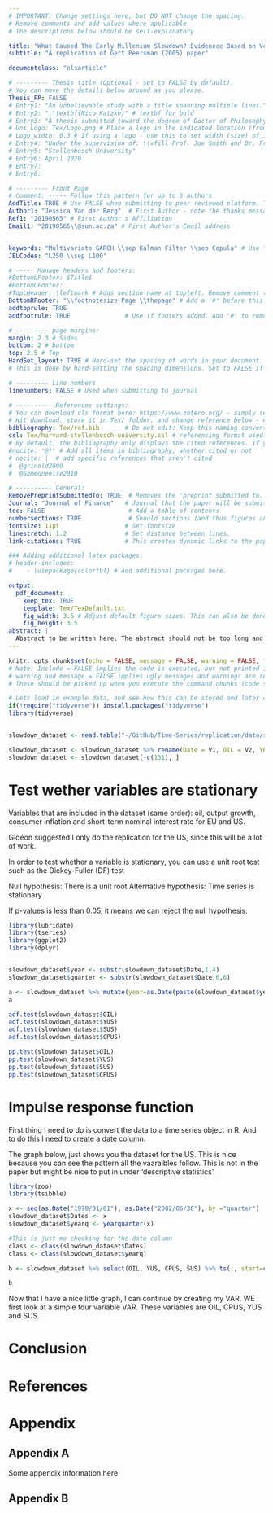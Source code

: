 ```yaml
---
# IMPORTANT: Change settings here, but DO NOT change the spacing.
# Remove comments and add values where applicable.
# The descriptions below should be self-explanatory

title: "What Caused The Early Millenium Slowdown? Evidenece Based on Vector Autoregressions"
subtitle: "A replication of Gert Peersman (2005) paper"

documentclass: "elsarticle"

# --------- Thesis title (Optional - set to FALSE by default).
# You can move the details below around as you please.
Thesis_FP: FALSE
# Entry1: "An unbelievable study with a title spanning multiple lines."
# Entry2: "\\textbf{Nico Katzke}" # textbf for bold
# Entry3: "A thesis submitted toward the degree of Doctor of Philosophy"
# Uni_Logo: Tex/Logo.png # Place a logo in the indicated location (from your root, e.g. defaults to ~/Tex/Logo.png) and uncomment this line. Leave uncommented for no image
# Logo_width: 0.3 # If using a logo - use this to set width (size) of image
# Entry4: "Under the supervision of: \\vfill Prof. Joe Smith and Dr. Frank Smith"
# Entry5: "Stellenbosch University"
# Entry6: April 2020
# Entry7:
# Entry8:

# --------- Front Page
# Comment: ----- Follow this pattern for up to 5 authors
AddTitle: TRUE # Use FALSE when submitting to peer reviewed platform. This will remove author names.
Author1: "Jessica Van der Berg"  # First Author - note the thanks message displayed as an italic footnote of first page.
Ref1: "20190565" # First Author's Affiliation
Email1: "20190565\\@sun.ac.za" # First Author's Email address


keywords: "Multivariate GARCH \\sep Kalman Filter \\sep Copula" # Use \\sep to separate
JELCodes: "L250 \\sep L100"

# ----- Manage headers and footers:
#BottomLFooter: $Title$
#BottomCFooter:
#TopLHeader: \leftmark # Adds section name at topleft. Remove comment to add it.
BottomRFooter: "\\footnotesize Page \\thepage" # Add a '#' before this line to remove footer.
addtoprule: TRUE
addfootrule: TRUE               # Use if footers added. Add '#' to remove line.

# --------- page margins:
margin: 2.3 # Sides
bottom: 2 # bottom
top: 2.5 # Top
HardSet_layout: TRUE # Hard-set the spacing of words in your document. This will stop LaTeX squashing text to fit on pages, e.g.
# This is done by hard-setting the spacing dimensions. Set to FALSE if you want LaTeX to optimize this for your paper.

# --------- Line numbers
linenumbers: FALSE # Used when submitting to journal

# ---------- References settings:
# You can download cls format here: https://www.zotero.org/ - simply search for your institution. You can also edit and save cls formats here: https://editor.citationstyles.org/about/
# Hit download, store it in Tex/ folder, and change reference below - easy.
bibliography: Tex/ref.bib       # Do not edit: Keep this naming convention and location.
csl: Tex/harvard-stellenbosch-university.csl # referencing format used.
# By default, the bibliography only displays the cited references. If you want to change this, you can comment out one of the following:
#nocite: '@*' # Add all items in bibliography, whether cited or not
# nocite: |  # add specific references that aren't cited
#  @grinold2000
#  @Someoneelse2010

# ---------- General:
RemovePreprintSubmittedTo: TRUE  # Removes the 'preprint submitted to...' at bottom of titlepage
Journal: "Journal of Finance"   # Journal that the paper will be submitting to, if RemovePreprintSubmittedTo is set to TRUE.
toc: FALSE                       # Add a table of contents
numbersections: TRUE             # Should sections (and thus figures and tables) be numbered?
fontsize: 11pt                  # Set fontsize
linestretch: 1.2                # Set distance between lines.
link-citations: TRUE            # This creates dynamic links to the papers in reference list.

### Adding additional latex packages:
# header-includes:
#    - \usepackage{colortbl} # Add additional packages here.

output:
  pdf_document:
    keep_tex: TRUE
    template: Tex/TexDefault.txt
    fig_width: 3.5 # Adjust default figure sizes. This can also be done in the chunks of the text.
    fig_height: 3.5
abstract: |
  Abstract to be written here. The abstract should not be too long and should provide the reader with a good understanding what you are writing about. Academic papers are not like novels where you keep the reader in suspense. To be effective in getting others to read your paper, be as open and concise about your findings here as possible. Ideally, upon reading your abstract, the reader should feel he / she must read your paper in entirety.
---
```


<!-- First: Set your default preferences for chunk options: -->

<!-- If you want a chunk's code to be printed, set echo = TRUE. message = FALSE stops R printing ugly package loading details in your final paper too. I also suggest setting warning = FALSE and checking for warnings in R, else you might find ugly warnings in your paper. -->

```r
knitr::opts_chunk$set(echo = FALSE, message = FALSE, warning = FALSE, fig.width = 6, fig.height = 5, fig.pos="H", fig.pos = 'H')
# Note: Include = FALSE implies the code is executed, but not printed in your pdf.
# warning and message = FALSE implies ugly messages and warnings are removed from your pdf.
# These should be picked up when you execute the command chunks (code sections below) in your rmd, not printed in your paper!

# Lets load in example data, and see how this can be stored and later called from your 'data' folder.
if(!require("tidyverse")) install.packages("tidyverse")
library(tidyverse)


slowdown_dataset <- read.table("~/GitHub/Time-Series/replication/data/slowdown_dataset.txt", quote="\"", comment.char="")

slowdown_dataset <- slowdown_dataset %>% rename(Date = V1, OIL = V2, YEMU = V3, CPEMU = V4, SEMU = V5, YUS= V6, CPUS = V7, SUS = V8) 
slowdown_dataset <- slowdown_dataset[-c(131), ] 

```


<!-- ############################## -->
<!-- # Start Writing here: -->
<!-- ############################## -->

# Test wether variables are stationary \label{stationary}
 
Variables that are included in the dataset (same order): oil, output growth, consumer inflation and short-term nominal interest rate for EU and US. 

Gideon suggested I only do the replication for the US, since this will be a lot of work. 


In order to test whether a variable is stationary, you can use a unit root test such as the Dickey-Fuller (DF) test

Null hypothesis: There is a unit root 
Alternative hypothesis: Time series is stationary 

If p-values is less than 0.05, it means we can reject the null hypothesis. 

```r

library(lubridate)
library(tseries)
library(ggplot2)
library(dplyr)


slowdown_dataset$year <- substr(slowdown_dataset$Date,1,4)
slowdown_dataset$quarter <- substr(slowdown_dataset$Date,6,6)

a <- slowdown_dataset %>% mutate(year=as.Date(paste(slowdown_dataset$year,"-01-01",sep=""))) %>% filter(quarter==1) %>%  select(year, SUS) %>% group_by(year) %>% ggplot() + geom_point(aes(x=year, y=SUS, fill=SUS)) + theme(legend.position = "none")
a

adf.test(slowdown_dataset$OIL)
adf.test(slowdown_dataset$YUS)
adf.test(slowdown_dataset$SUS)
adf.test(slowdown_dataset$CPUS)

pp.test(slowdown_dataset$OIL)
pp.test(slowdown_dataset$YUS)
pp.test(slowdown_dataset$SUS)
pp.test(slowdown_dataset$CPUS)
```

# Impulse response function 

First thing I need to do is convert the data to a time series object in R. And to do this I need to create a date column. 

The graph below, just shows you the dataset for the US. This is nice because you can see the pattern all the vaaraibles follow. This is not in the paper but might be nice to put in under 'descriptive statistics'. 
```r
library(zoo)
library(tsibble)

x <- seq(as.Date("1970/01/01"), as.Date("2002/06/30"), by ="quarter")
slowdown_dataset$Dates <- x
slowdown_dataset$yearq <- yearquarter(x)

#This is just me checking for the date column 
class <- class(slowdown_dataset$Dates)
class <- class(slowdown_dataset$yearq)

b <- slowdown_dataset %>% select(OIL, YUS, CPUS, SUS) %>% ts(., start=c(1970,1), frequency = 4) %>% plot(., main= "Dataset for the US")

b 


```

Now that I have a nice little graph, I can continue by creating my VAR. WE first look at a simple four variable VAR. These variables are OIL, CPUS, YUS and SUS. 


# Conclusion


\newpage

# References {-}

<div id="refs"></div>


# Appendix {-}

## Appendix A {-}

Some appendix information here

## Appendix B {-}

